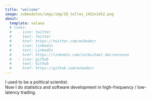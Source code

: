 ```yaml
---
title: "welcome"
image: submodules/imgs/img/ID_telles_1452x1452.png
about:
  template: solana
  # links:
  #   - icon: twitter
  #     text: Twitter
  #     href: https://twitter.com/mikedecr
  #   - icon: linkedin
  #     text: LinkedIn
  #     href: https://linkedin.com/in/michael-decrescenzo
  #   - icon: github
  #     text: Github
  #     href: https://github.com/mikedecr
---
```

 
I used to be a political scientist. <br>
Now I do statistics and software development in high-frequency / low-latency trading.

